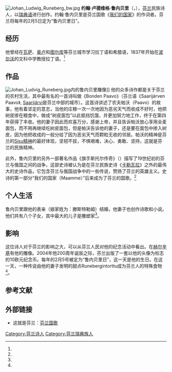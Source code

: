 [[File:Johan_Ludwig_Runeberg_bw.jpg|thumb]]
'''约翰·卢德维格·鲁内贝里'''（{{lang-sv|'''Johan Ludvig Runeberg'''}}，{{bd|1804年|2月5日|1877年|5月6日|catIdx=Runeberg, Johan}}），[[芬兰|芬兰]]民族诗人，以[[瑞典语|瑞典语]]进行创作。约翰·鲁内贝里是芬兰国歌《[[我们的国家|我们的国家]]》的作词者。芬兰将每年的2月5日定为“鲁内贝里日”。
 
== 经历 ==  
他曾经在[[瓦萨|瓦萨]]、[[奥卢|奥卢]]和[[图尔库|图尔库]]等芬兰城市学习拉丁语和希腊语，1837年开始在[[波尔沃|波尔沃]]的文科中学教授拉丁语。<ref name="SKS_KM"/>
 
== 作品 == 
[[File:Johan_Ludvig_Runeberg.jpg|thumb]]内的鲁内贝里雕像]]
他的众多诗作都是关于芬兰的农村生活，其中最有名的一首诗叫做《Bonden Paavo》（芬兰语《Saarijärven Paavo》, [[萨里耶尔维|Saarijärvi]]是芬兰中部的城市）。这首诗讲述了农夫帕沃（Paavo）的故事，他有着坚定的意志，当他的庄稼一次一次地因为恶劣天气而收成不好时，他把树皮掺在粮食中，做成“树皮面包”以此抵挡饥饿，并更加努力地工作，终于在第四年获得了丰收。他的妻子因此而欢喜万分，感谢上帝，并且告诉帕沃放心享用全麦面包，而不用再继续吃树皮面包，但是帕沃告诉他的妻子，还是要在面包中掺入树皮，因为他把收成的一般分给了因为恶劣天气而颗粒无收的邻居。帕沃的精神是芬兰的[[芬兰#Sisu.E7.B2.BE.E7.A5.9E|Sisu精神]]的最好体现，坚韧不拔，不惧艰难，决心、勇敢、坚持，这就是芬兰的民族精神。

此外，鲁内贝里的另外一部著名作品《旗手斯托尔传奇》（{{lang-sv|Fänrik Ståls sägner}}）描写了19世纪初的芬兰与俄国之间的战争，这部史诗被认为是在芬兰民族史诗《[[卡勒瓦拉|卡勒瓦拉]]》之外的最伟大的史诗作品，它包含芬兰与俄国战争中的一些传说，赞扬了芬兰的英雄主义。史诗的第一部分“我们的国家（Maamme）”后来成为了芬兰的国歌。<ref name="SKS_KM"/>

== 个人生活 ==
鲁内贝里跟他的表亲{{le|弗蕾德丽卡·鲁内贝里|Fredrika Runeberg}}（娘家姓为：滕斯特勒姆）结婚，他妻子也创作诗歌和小说。他们共有八个子女，其中最大的儿子{{le|瓦尔特尔·鲁内贝里|Walter Runeberg}}是雕塑家<ref name="blf_RW"/>。

== 影响 == 
这位诗人对于芬兰的影响之大，可以从芬兰人民对他的纪念活动中看出。在[[赫尔辛基|赫尔辛基]]有他的雕像。2004年他200周年诞辰之际，芬兰出版了一套以他的头像为标志的10欧元纪念币。每年的2月5号被定为“鲁内贝里日”，这一天是他的生日。在这一天，一种传说由他的妻子发明的甜点Runebergintorttu成为芬兰人的特殊食物<ref name="torttu"/>。

== 参考文献 ==
{{Reflist|30em|refs=
<ref name="SKS_KM">{{cite web | url = https://kansallisbiografia.fi/kansallisbiografia/henkilo/2846 | title = Runeberg, Johan Ludvig (1804 - 1877) | author = Klinge, Matti | language = fi | publisher = Suomalaisen Kirjallisuuden Seura | date = 1997-09-16 | accessdate = 2017-10-12 }}</ref>

<ref name="blf_RW">{{cite web | url = http://www.blf.fi/artikel.php?ref=sok&id=3611 | title = RUNEBERG, Walter | author = Lindgren, Liisa | language = sv | publisher = Biografiskt lexikon för Finland | accessdate = 2017-11-10 }}</ref>

<ref name="torttu">{{cite web | url = https://www.hs.fi/kotimaa/art-2000002798249.html | title = Runeberg söi torttuja kahvilassa päivittäin | author = Vihavainen, Suvi | language = fi | publisher = [[Helsingin_Sanomat|Helsingin Sanomat]] | date = 2015-02-05 | accessdate = 2017-10-12 }}</ref>
}}

== 外部链接 ==
{{commonscat|Johan Ludvig Runeberg}}
* 这就是芬兰：[https://finland.fi/zh/shishiyushuju/fenlanguoge/ 芬兰国歌]

{{Authority control}}
{{DEFAULTSORT:Runeberg, Johan Ludwig}}

[[Category:芬兰诗人|Category:芬兰诗人]]
[[Category:芬兰瑞典族人|Category:芬兰瑞典族人]]